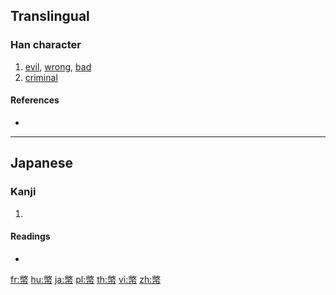 {{also|幣}}
==Translingual==

===Han character===
{{Han char|rn=50|rad=巾|as=12|sn=15|four=|canj=FKLB,XFKLB|ids=⿰敞巾}}

# [[evil]], [[wrong]], [[bad]]
# [[criminal]]

====References====
* {{Han ref|kx=0337.031|hdz=10754.011|uh=5E64|ud=24164}}

----

==Japanese==

===Kanji===
{{ja-kanji|grade=|rs=巾12}}

# {{defn|lang=ja|sort=巾12}}

====Readings====
* {{ja-readings|on=[[へい]] (hei)|kun=}}

[[fr:幤]]
[[hu:幤]]
[[ja:幤]]
[[pl:幤]]
[[th:幤]]
[[vi:幤]]
[[zh:幤]]